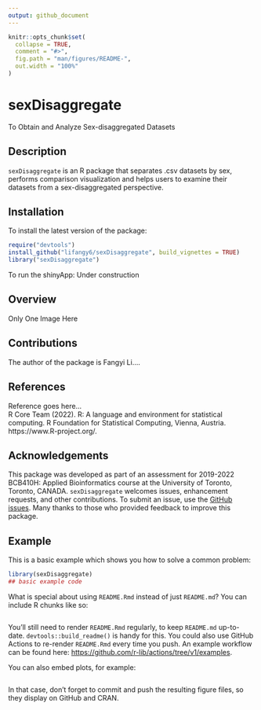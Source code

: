 ```yaml
---
output: github_document
---
```


<!-- README.md is generated from README.Rmd. Please edit that file -->

```r
knitr::opts_chunk$set(
  collapse = TRUE,
  comment = "#>",
  fig.path = "man/figures/README-",
  out.width = "100%"
)
```

# sexDisaggregate
To Obtain and Analyze Sex-disaggregated Datasets

<!-- badges: start -->
<!-- badges: end -->

## Description
`sexDisaggregate` is an R package that separates .csv datasets by sex, performs comparison visualization and helps users to examine their datasets from a sex-disaggregated perspective.


## Installation

To install the latest version of the package:

``` r
require("devtools")
install_github("lifangy6/sexDisaggregate", build_vignettes = TRUE)
library("sexDisaggregate")
```
To run the shinyApp: Under construction


## Overview

Only One Image Here


## Contributions

The author of the package is Fangyi Li....


## References

Reference goes here...
<br>
R Core Team (2022). R: A language and environment for statistical computing. R Foundation for Statistical Computing, Vienna, Austria. https://www.R-project.org/.
  

## Acknowledgements

This package was developed as part of an assessment for 2019-2022 BCB410H: Applied Bioinformatics course at the University of Toronto, Toronto, CANADA. `sexDisaggregate` welcomes issues, enhancement requests, and other contributions. To submit an issue, use the [GitHub issues](https://github.com/lifangy6/sexDisaggregate/issues). Many thanks to those who provided feedback to improve this package.


## Example

This is a basic example which shows you how to solve a common problem:

```r
library(sexDisaggregate)
## basic example code
```

What is special about using `README.Rmd` instead of just `README.md`? You can include R chunks like so:

```r

```

You'll still need to render `README.Rmd` regularly, to keep `README.md` up-to-date. `devtools::build_readme()` is handy for this. You could also use GitHub Actions to re-render `README.Rmd` every time you push. An example workflow can be found here: <https://github.com/r-lib/actions/tree/v1/examples>.

You can also embed plots, for example:

```r

```

In that case, don't forget to commit and push the resulting figure files, so they display on GitHub and CRAN.
